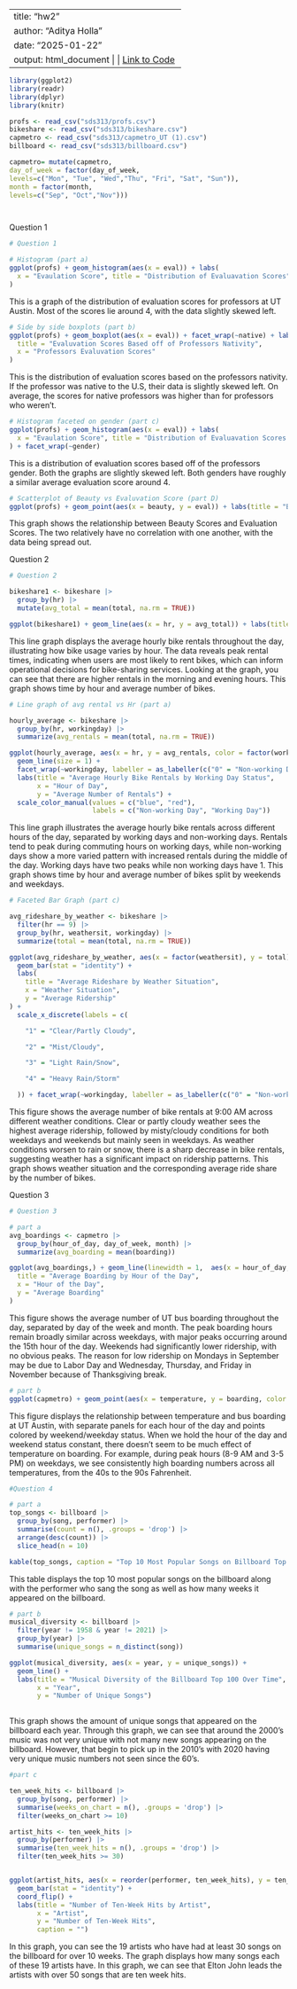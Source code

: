 +-----------------------------------------------------------------------------+
| title: "hw2"                                                                |
+-----------------------------------------------------------------------------+
| author: "Aditya Holla"                                                      |
+-----------------------------------------------------------------------------+
| date: "2025-01-22"                                                          |
+-----------------------------------------------------------------------------+
| output: html_document                                                       |
|                                                                             |
| [Link to Code](https://github.com/Aditya-Holla/Homework2SDS/blob/main/homework2_Sds_statistical_thinking.Rmd) |
+-----------------------------------------------------------------------------+

```{r, echo=FALSE, Warning = FALSE, message = FALSE}
library(ggplot2)
library(readr)
library(dplyr)
library(knitr)
```

```{r, echo=FALSE, Warning = FALSE, message = FALSE}
profs <- read_csv("sds313/profs.csv")
bikeshare <- read_csv("sds313/bikeshare.csv")
capmetro <- read_csv("sds313/capmetro_UT (1).csv")
billboard <- read_csv("sds313/billboard.csv")

capmetro= mutate(capmetro,
day_of_week = factor(day_of_week,
levels=c("Mon", "Tue", "Wed","Thu", "Fri", "Sat", "Sun")),
month = factor(month,
levels=c("Sep", "Oct","Nov")))




```

Question 1

```{r, echo=FALSE, Warning = FALSE, message = FALSE}

# Question 1

# Histogram (part a)
ggplot(profs) + geom_histogram(aes(x = eval)) + labs(
  x = "Evaulation Score", title = "Distribution of Evaluavation Scores", y = "Count of Evaluvation Scores"
)
```

This is a graph of the distribution of evaluation scores for professors at UT Austin. Most of the scores lie around 4, with the data slightly skewed left.

```{r, echo=FALSE, Warning = FALSE, message = FALSE}

# Side by side boxplots (part b)
ggplot(profs) + geom_boxplot(aes(x = eval)) + facet_wrap(~native) + labs(
  title = "Evaluvation Scores Based off of Professors Nativity",
  x = "Professors Evaluvation Scores"
)

```

This is the distribution of evaluation scores based on the professors nativity. If the professor was native to the U.S, their data is slightly skewed left. On average, the scores for native professors was higher than for professors who weren't.

```{r, echo=FALSE, Warning = FALSE, message = FALSE}

# Histogram faceted on gender (part c)
ggplot(profs) + geom_histogram(aes(x = eval)) + labs(
  x = "Evaulation Score", title = "Distribution of Evaluavation Scores off of Gender"
) + facet_wrap(~gender)
```

This is a distribution of evaluation scores based off of the professors gender. Both the graphs are slightly skewed left. Both genders have roughly a similar average evaluation score around 4.

```{r, echo=FALSE, Warning = FALSE, message = FALSE}

# Scatterplot of Beauty vs Evaluvation Score (part D)
ggplot(profs) + geom_point(aes(x = beauty, y = eval)) + labs(title = "Beauty vs Evaluvation Score", x = "Beauty", y = "Evaluvation Score")
```

This graph shows the relationship between Beauty Scores and Evaluation Scores. The two relatively have no correlation with one another, with the data being spread out.

Question 2

```{r, echo=FALSE, Warning = FALSE, message = FALSE}

# Question 2

bikeshare1 <- bikeshare |>
  group_by(hr) |>
  mutate(avg_total = mean(total, na.rm = TRUE))

ggplot(bikeshare1) + geom_line(aes(x = hr, y = avg_total)) + labs(title = "Average Hourly Bike Rental Across all Hours of the Day", x = "Hour", y = "Average Rentals (count)")
```

This line graph displays the average hourly bike rentals throughout the day, illustrating how bike usage varies by hour. The data reveals peak rental times, indicating when users are most likely to rent bikes, which can inform operational decisions for bike-sharing services. Looking at the graph, you can see that there are higher rentals in the morning and evening hours. This graph shows time by hour and average number of bikes.

```{r, echo=FALSE, Warning = FALSE, message = FALSE}

# Line graph of avg rental vs Hr (part a)

hourly_average <- bikeshare |>
  group_by(hr, workingday) |>
  summarize(avg_rentals = mean(total, na.rm = TRUE))

ggplot(hourly_average, aes(x = hr, y = avg_rentals, color = factor(workingday))) +
  geom_line(size = 1) +
  facet_wrap(~workingday, labeller = as_labeller(c("0" = "Non-working Day", "1" = "Working Day"))) +
  labs(title = "Average Hourly Bike Rentals by Working Day Status",
       x = "Hour of Day",
       y = "Average Number of Rentals") +
  scale_color_manual(values = c("blue", "red"),
                     labels = c("Non-working Day", "Working Day"))

```

This line graph illustrates the average hourly bike rentals across different hours of the day, separated by working days and non-working days. Rentals tend to peak during commuting hours on working days, while non-working days show a more varied pattern with increased rentals during the middle of the day. Working days have two peaks while non working days have 1. This graph shows time by hour and average number of bikes split by weekends and weekdays.

```{r, echo=FALSE, Warning = FALSE, message = FALSE}

# Faceted Bar Graph (part c)

avg_rideshare_by_weather <- bikeshare |>
  filter(hr == 9) |>
  group_by(hr, weathersit, workingday) |>
  summarize(total = mean(total, na.rm = TRUE))

ggplot(avg_rideshare_by_weather, aes(x = factor(weathersit), y = total)) +
  geom_bar(stat = "identity") +
  labs(
    title = "Average Rideshare by Weather Situation",
    x = "Weather Situation",
    y = "Average Ridership"
) + 
  scale_x_discrete(labels = c(

    "1" = "Clear/Partly Cloudy",

    "2" = "Mist/Cloudy",

    "3" = "Light Rain/Snow",

    "4" = "Heavy Rain/Storm"

  )) + facet_wrap(~workingday, labeller = as_labeller(c("0" = "Non-working Day", "1" = "Working Day")))
```

This figure shows the average number of bike rentals at 9:00 AM across different weather conditions. Clear or partly cloudy weather sees the highest average ridership, followed by misty/cloudy conditions for both weekdays and weekends but mainly seen in weekdays. As weather conditions worsen to rain or snow, there is a sharp decrease in bike rentals, suggesting weather has a significant impact on ridership patterns. This graph shows weather situation and the corresponding average ride share by the number of bikes.

Question 3

```{r, echo=FALSE, Warning = FALSE, message = FALSE}

# Question 3

# part a
avg_boardings <- capmetro |>
  group_by(hour_of_day, day_of_week, month) |>
  summarize(avg_boarding = mean(boarding)) 

ggplot(avg_boardings,) + geom_line(linewidth = 1,  aes(x = hour_of_day, y = avg_boarding, color = month)) + facet_wrap(~day_of_week, nrow = 2) + labs(
  title = "Average Boarding by Hour of the Day",
  x = "Hour of the Day",
  y = "Average Boarding"
)
```

This figure shows the average number of UT bus boarding throughout the day, separated by day of the week and month. The peak boarding hours remain broadly similar across weekdays, with major peaks occurring around the 15th hour of the day. Weekends had significantly lower ridership, with no obvious peaks. The reason for low ridership on Mondays in September may be due to Labor Day and Wednesday, Thursday, and Friday in November because of Thanksgiving break.

\newpage

```{r, echo=FALSE, Warning = FALSE, message = FALSE}

# part b
ggplot(capmetro) + geom_point(aes(x = temperature, y = boarding, color = weekend)) + facet_wrap(~hour_of_day)
```

This figure displays the relationship between temperature and bus boarding at UT Austin, with separate panels for each hour of the day and points colored by weekend/weekday status. When we hold the hour of the day and weekend status constant, there doesn't seem to be much effect of temperature on boarding. For example, during peak hours (8-9 AM and 3-5 PM) on weekdays, we see consistently high boarding numbers across all temperatures, from the 40s to the 90s Fahrenheit.

\newpage

```{r, echo=FALSE, Warning = FALSE, message = FALSE}

#Question 4

# part a
top_songs <- billboard |>
  group_by(song, performer) |> 
  summarise(count = n(), .groups = 'drop') |>  
  arrange(desc(count)) |> 
  slice_head(n = 10)  

kable(top_songs, caption = "Top 10 Most Popular Songs on Billboard Top 100")
```

This table displays the top 10 most popular songs on the billboard along with the performer who sang the song as well as how many weeks it appeared on the billboard.

```{r, echo=FALSE, Warning = FALSE, message = FALSE}


# part b
musical_diversity <- billboard |>
  filter(year != 1958 & year != 2021) |>  
  group_by(year) |>
  summarise(unique_songs = n_distinct(song))

ggplot(musical_diversity, aes(x = year, y = unique_songs)) +
  geom_line() +
  labs(title = "Musical Diversity of the Billboard Top 100 Over Time",
       x = "Year",
       y = "Number of Unique Songs")
      

```

This graph shows the amount of unique songs that appeared on the billboard each year. Through this graph, we can see that around the 2000's music was not very unique with not many new songs appearing on the billboard. However, that begin to pick up in the 2010's with 2020 having very unique music numbers not seen since the 60's.

```{r, echo=FALSE, Warning = FALSE, message = FALSE}

#part c

ten_week_hits <- billboard |>
  group_by(song, performer) |>
  summarise(weeks_on_chart = n(), .groups = 'drop') |>
  filter(weeks_on_chart >= 10)  

artist_hits <- ten_week_hits |>
  group_by(performer) |>
  summarise(ten_week_hits = n(), .groups = 'drop') |>
  filter(ten_week_hits >= 30) 


ggplot(artist_hits, aes(x = reorder(performer, ten_week_hits), y = ten_week_hits)) +
  geom_bar(stat = "identity") +
  coord_flip() +  
  labs(title = "Number of Ten-Week Hits by Artist",
       x = "Artist",
       y = "Number of Ten-Week Hits",
       caption = "")


```

In this graph, you can see the 19 artists who have had at least 30 songs on the billboard for over 10 weeks. The graph displays how many songs each of these 19 artists have. In this graph, we can see that Elton John leads the artists with over 50 songs that are ten week hits.

```         
  
```
